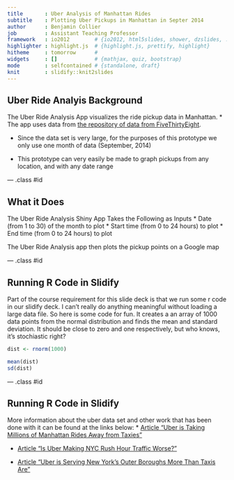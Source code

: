 ```yaml
---
title       : Uber Analysis of Manhattan Rides
subtitle    : Plotting Uber Pickups in Manhattan in Septer 2014
author      : Benjamin Collier
job         : Assistant Teaching Professor
framework   : io2012        # {io2012, html5slides, shower, dzslides, ...}
highlighter : highlight.js  # {highlight.js, prettify, highlight}
hitheme     : tomorrow      # 
widgets     : []            # {mathjax, quiz, bootstrap}
mode        : selfcontained # {standalone, draft}
knit        : slidify::knit2slides
---
```


## Uber Ride Analyis Background

The Uber Ride Analysis App visualizes the ride pickup data in Manhattan. 
* The app uses data from [the repository of data from FiveThirtyEight](https://github.com/fivethirtyeight/uber-tlc-foil-response). 

* Since the data set is very large, for the purposes of this prototype we only use one month of data (September, 2014)

* This prototype can very easily be made to graph pickups from any location, and with any date range

--- .class #id 

## What it Does

The Uber Ride Analysis Shiny App Takes the Following as Inputs
* Date (from 1 to 30) of the month to plot
* Start time (from 0 to 24 hours) to plot
* End time (from 0 to 24 hours) to plot

The Uber Ride Analysis app then plots the pickup points on a Google map

--- .class #id 

## Running R Code in Slidify

Part of the course requirement for this slide deck is that we run some r code in our slidify deck. I can't really do anything meaningful without loading a large data file. So here is some code for fun. It creates a an array of 1000 data points from the normal distribution and finds the mean and standard deviation. It should be close to zero and one respectively, but who knows, it's stochiastic right?

```r
dist <- rnorm(1000)

mean(dist)
sd(dist)

```

--- .class #id 

## Running R Code in Slidify

More information about the uber data set and other work that has been done with it can be found at the links below:
* [Article "Uber is Taking Millions of Manhattan Rides Away from Taxies"](http://fivethirtyeight.com/features/uber-is-taking-millions-of-manhattan-rides-away-from-taxis/)

* [Article "Is Uber Making NYC Rush Hour Traffic Worse?"](http://fivethirtyeight.com/features/is-uber-making-nyc-rush-hour-traffic-worse/)

* [Article "Uber is Serving New York's Outer Boroughs More Than Taxis Are"](http://fivethirtyeight.com/features/uber-is-serving-new-yorks-outer-boroughs-more-than-taxis-are/)
